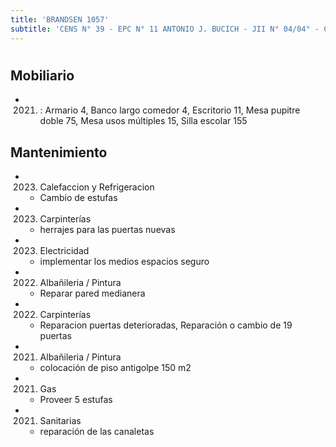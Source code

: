 ```yaml
---
title: 'BRANDSEN 1057'
subtitle: 'CENS N° 39 - EPC N° 11 ANTONIO J. BUCICH - JII N° 04/04° - CAIYJ LA BOCA'
---
```


#


## Mobiliario

*  (2021) : Armario 4, Banco largo comedor 4, Escritorio 11, Mesa pupitre doble 75, Mesa usos múltiples 15, Silla escolar 155 





## Mantenimiento

*  (2023) Calefaccion y Refrigeracion 
    + Cambio de estufas

*  (2023) Carpinterías 
    + herrajes para las puertas nuevas

*  (2023) Electricidad 
    + implementar los medios espacios seguro

*  (2022) Albañileria / Pintura 
    + Reparar pared medianera

*  (2022) Carpinterías 
    + Reparacion puertas deterioradas, Reparación o cambio de 19 puertas

*  (2021) Albañileria / Pintura 
    + colocación  de piso antigolpe 150 m2

*  (2021) Gas 
    + Proveer 5 estufas

*  (2021) Sanitarias 
    + reparación de las canaletas



